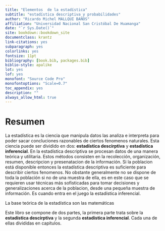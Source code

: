 ---
title: "Elementos  de la estadística"
subtitle: "estadística descriptiva y probabilidades"
author: "Ricardo Michel MALLQUI BAÑOS"
affiliation: "Universidad Nacional San Cristóbal De Huamanga"
date: "`r Sys.Date()`"
site: bookdown::bookdown_site
documentclass: krantz
link-citations: yes
subparagraph: yes
colorlinks: yes
fontsize: 11pt
bibliography: [book.bib, packages.bib]
biblio-style: apalike
lot: yes
lof: yes
monofont: "Source Code Pro"
monofontoptions: "Scale=0.7"
toc_appendix: yes
description: ""
always_allow_html: true
---
\newcommand{\N}{\mathbb{N}}
\newcommand{\R}{\mathbb{R}}
\newcommand{\CC}{\mathbb{C}}
\newcommand{\I}{\mathbb{I}}
\newcommand{\f}{\mathbb{f}}
\newcommand{\X}{\mathbb{X}}
\newcommand{\D}{\mathbb{D}}
\newcommand{\Z}{\mathbb{Z}}
\newcommand{\Q}{\mathbb{Q}}
\newcommand{\norm}[1]{\left\Vert#1\right\Vert}
\newcommand{\abs}[1]{\left\vert#1\right\vert}
\newcommand{\set}[1]{\left\{#1\right\}}
\newcommand{\seq}[1]{\left<#1\right>}
\newcommand{\co}[1]{\left[#1\right]}
\newcommand{\cc}[1]{\left(#1\right)}
\newcommand{\J}{\mathcal{J}}
\newcommand{\K}{\mathcal{K}}
\newcommand{\M}{\mathcal{M}}
\newcommand{\F}{\mathcal{F}}

# Resumen {-}

La estadística es la ciencia que manipula datos las analiza e interpreta para poder sacar concluciones razonables de ciertos fenomenos naturales. Esta ciencia puede ser dividido en dos: **estadística descirptiva** y  **estadística inferencial**. En la estadística descriptiva se procesan datos de una manera teórica y utilitaria. Estos métodos consisten en la recolección, organización, resumen, descripcion y presenatacion de la información. Si la poblacion está disponible entonces la estadística descriptiva es suficiente para describir ciertos fenomenos. No obstante generalmente no se dispone de toda la población si no de una muestra de ella, es en este caso que se requieren usar técnicas más sofisticadas para tomar decisiones y generalizaciones acerca de la poblacion, desde una pequeña muestra de información. Es cuando entra en el juego la estadística inferencial.

La base teórica de la estadística son las matemáticas



Este libro se compone de dos partes, la primera parte trata sobre la **estadística descirptiva** y la segunda  **estadística inferencial**. Cada una de ellas divididas en capítulos.
